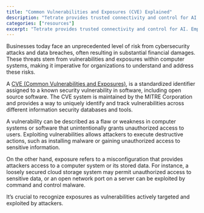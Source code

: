 ```yaml
---
title: "Common Vulnerabilities and Exposures (CVE) Explained"
description: "Tetrate provides trusted connectivity and control for AI. Empower developers while safeguarding the business. Built atop the proven Envoy proxy & Envoy AI Gateway."
categories: ["resources"]
excerpt: "Tetrate provides trusted connectivity and control for AI. Empower developers while safeguarding the business. Built atop the proven Envoy proxy & Envoy AI Gateway."
---
```


Businesses today face an unprecedented level of risk from cybersecurity attacks and data breaches, often resulting in substantial financial damages. These threats stem from vulnerabilities and exposures within computer systems, making it imperative for organizations to understand and address these risks.

A [CVE (Common Vulnerabilities and Exposures)](/faq/what-is-a-cve-common-vulnerability-and-exposure/), is a standardized identifier assigned to a known security vulnerability in software, including open source software. The CVE system is maintained by the MITRE Corporation and provides a way to uniquely identify and track vulnerabilities across different information security databases and tools. 

A vulnerability can be described as a flaw or weakness in computer systems or software that unintentionally grants unauthorized access to users. Exploiting vulnerabilities allows attackers to execute destructive actions, such as installing malware or gaining unauthorized access to sensitive information.

On the other hand, exposure refers to a misconfiguration that provides attackers access to a computer system or its stored data. For instance, a loosely secured cloud storage system may permit unauthorized access to sensitive data, or an open network port on a server can be exploited by command and control malware.

It’s crucial to recognize exposures as vulnerabilities actively targeted and exploited by attackers.